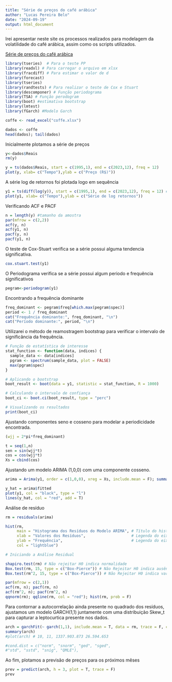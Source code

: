 ```yaml
---
title: "Série de preços do café arábica"
author: "Lucas Pereira Belo"
date: "2024-09-19"
output: html_document
---
```

Irei apresentar neste site os processos realizados para modelagem da volatilidade do café arábica, assim como os scripts utilizados.

[Série de preços do café arábica](https://Lucasbpofc.github.io/Post_caféarabica.html)

```r
library(tseries)  # Para o teste PP
library(readxl) # Para carregar o arquivo em xlsx 
library(fracdiff) # Para estimar o valor de d
library(forecast)
library(tseries)
library(randtests) # Para realizar o teste de Cox e Stuart
library(descomponer) # Função periodograma    
library(TSA) # Função perodogram
library(boot) #estimativa bootstrap
library(lmtest)
library(fGarch) #Modelo Garch

coffe <- read_excel("coffe.xlsx")

dados <- coffe
head(dados); tail(dados)
```

Inicialmente plotamos a série de preços

```r
y<-dados$Reais 
rm(y)

y = ts(dados$Reais, start = c(1995,1), end = c(2023,12), freq = 12)
plot(y, xlab= c("Tempo"),ylab = c("Preço (R$)"))
```

A série log de retornos foi plotada logo em sequência

```r
y1 = ts(diff(log(y)), start = c(1995,1), end = c(2023,12), freq = 12) # r = ln[y_t/y_(t-1)]
plot(y1, xlab= c("Tempo"),ylab = c("Série de log retornos"))
```

Verificando ACF e PACF

```r
n = length(y) #tamanho da amostra
par(mfrow = c(2,2))
acf(y, n)
acf(y1, n)
pacf(y, n)
pacf(y1, n)
```

O teste de Cox-Stuart verifica se a série possui alguma tendencia significativa. 

```r
cox.stuart.test(y1)
```

O Periodograma verifica se a série possui algum periodo e frequência significativos

```r
pegram<-periodogram(y1)
```

Encontrando a frequência dominante

```r
freq_dominant <- pegram$freq[which.max(pegram$spec)]
period <- 1 / freq_dominant
cat("Frequência dominante:", freq_dominant, "\n")
cat("Período dominante:", period, "\n")
```

Utilizarei o método de reamostragem bootstrap para verificar o intervalo de significância da frequência.

```r
# Função de estatística de interesse
stat_function <- function(data, indices) {
  sample_data <- data[indices]
  pgram <- spectrum(sample_data, plot = FALSE)
  max(pgram$spec)
}

# Aplicando o bootstrap
boot_result <- boot(data = y1, statistic = stat_function, R = 1000)

# Calculando o intervalo de confiança
boot_ci <- boot.ci(boot_result, type = "perc")

# Visualizando os resultados
print(boot_ci)

```
Ajustando componentes seno e cosseno para modelar a periodicidade encontrada.

```r
(wjj = 2*pi*freq_dominant) 

t = seq(1,n)
sen = sin(wjj*t)
cos = cos(wjj*t)
Xs = cbind(cos)
```

Ajustando um modelo ARIMA (1,0,0) com uma componente cosseno.

```r
arima = Arima(y1, order = c(1,0,0), xreg = Xs, include.mean = F); summary(arima); coeftest(arima)

y_hat = arima$fitted
plot(y1, col = "black", type = "l")
lines(y_hat, col = "red", add = T)
```

Análise de resíduo

```r

rm = residuals(arima)

hist(rm, 
     main = "Histograma dos Resíduos do Modelo ARIMA", # Título do histograma
     xlab = "Valores dos Resíduos",                    # Legenda do eixo X
     ylab = "Frequência",                              # Legenda do eixo Y
     col = "lightblue")

# Iniciando a Análise Residual 

shapiro.test(rm) # Não rejeitar H0 indica normalidade
Box.test(rm, 15, type = c("Box-Pierce")) # Não Rejeitar H0 indica ausência de correlação
Box.test(rm^2, 15, type = c("Box-Pierce")) # Não Rejeitar H0 indica variância Constante

par(mfrow = c(2,1))
acf(rm, n); pacf(rm, n)
acf(rm^2, n); pacf(rm^2, n)
qqnorm(rm); qqline(rm, col = "red"); hist(rm, prob = F)

```

Para contornar a autocorrelação ainda presente no quadrado dos resíduos, ajustamos um modelo GARCH(1,1) juntamente com uma distribuição Skew_t para capturar a leptocurtica presente nos dados.

```r
arch = garchFit(~ garch(1,1), include.mean = T, data = rm, trace = F, cond.dist = c("sstd"))
summary(arch)
#plot(arch) # 10, 11, 1337.903.873 26.594.653

#cond.dist = c("norm", "snorm", "ged", "sged",
#"std", "sstd", "snig", "QMLE"),
```
Ao fim, plotamos a previsão de preços para os próximos mêses

```r
prev = predict(arch, h = 3, plot = T, trace = F)
prev
```


